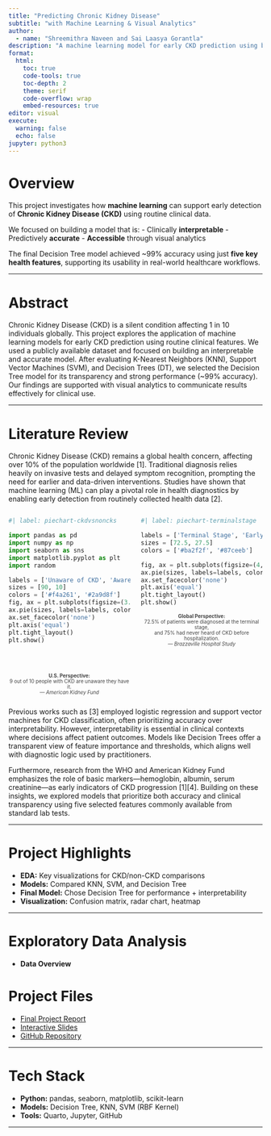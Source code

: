 ```yaml
---
title: "Predicting Chronic Kidney Disease"
subtitle: "with Machine Learning & Visual Analytics"
author: 
  - name: "Shreemithra Naveen and Sai Laasya Gorantla"
description: "A machine learning model for early CKD prediction using basic clinical features. We cleaned and explored the dataset, compared KNN, Decision Tree, and SVM models, and selected the most accurate and interpretable approach for potential clinical application."
format:
  html:
    toc: true
    code-tools: true
    toc-depth: 2
    theme: serif
    code-overflow: wrap
    embed-resources: true
editor: visual
execute:
  warning: false
  echo: false
jupyter: python3
---
```


# Overview

This project investigates how **machine learning** can support early detection of **Chronic Kidney Disease (CKD)** using routine clinical data.

We focused on building a model that is:
- Clinically **interpretable**
- Predictively **accurate**
- **Accessible** through visual analytics

The final Decision Tree model achieved ~99% accuracy using just **five key health features**, supporting its usability in real-world healthcare workflows.

---

# Abstract
Chronic Kidney Disease (CKD) is a silent condition affecting 1 in 10 individuals globally. This project explores the application of machine learning models for early CKD prediction using routine clinical features. We used a publicly available dataset and focused on building an interpretable and accurate model. After evaluating K-Nearest Neighbors (KNN), Support Vector Machines (SVM), and Decision Trees (DT), we selected the Decision Tree model for its transparency and strong performance (~99% accuracy). Our findings are supported with visual analytics to communicate results effectively for clinical use.

---

# Literature Review

Chronic Kidney Disease (CKD) remains a global health concern, affecting over 10% of the population worldwide [1]. Traditional diagnosis relies heavily on invasive tests and delayed symptom recognition, prompting the need for earlier and data-driven interventions. Studies have shown that machine learning (ML) can play a pivotal role in health diagnostics by enabling early detection from routinely collected health data [2].

:::{.columns}

::: {.column width="50%"}

```python
#| label: piechart-ckdvsnoncks

import pandas as pd
import numpy as np
import seaborn as sns
import matplotlib.pyplot as plt
import random

labels = ['Unaware of CKD', 'Aware of CKD']
sizes = [90, 10]
colors = ['#f4a261', '#2a9d8f']
fig, ax = plt.subplots(figsize=(3.5, 3.5), facecolor='none')
ax.pie(sizes, labels=labels, colors=colors, autopct='%1.1f%%', startangle=90)
ax.set_facecolor('none')   
plt.axis('equal')          
plt.tight_layout()
plt.show()
```
<br>
<br>
<p style="text-align: center; font-size: 0.70em; color: #444;">
<b>U.S. Perspective:</b><br>
9 out of 10 people with CKD are unaware they have it.<br>
<em>— American Kidney Fund</em>
</p>

:::

::: {.column width="50%"}

```python
#| label: piechart-terminalstage

labels = ['Terminal Stage', 'Early Stage']
sizes = [72.5, 27.5]
colors = ['#ba2f2f', '#87ceeb']

fig, ax = plt.subplots(figsize=(4, 4), facecolor='none')
ax.pie(sizes, labels=labels, colors=colors, autopct='%1.1f%%', startangle=90)
ax.set_facecolor('none')
plt.axis('equal')
plt.tight_layout()
plt.show()
```

<p style="text-align: center; font-size: 0.70em; color: #444;">
<b>Global Perspective:</b><br>
72.5% of patients were diagnosed at the terminal stage,  
and 75% had never heard of CKD before hospitalization.<br>
<em>— Brazzaville Hospital Study</em>
</p>

:::

:::

Previous works such as [3] employed logistic regression and support vector machines for CKD classification, often prioritizing accuracy over interpretability. However, interpretability is essential in clinical contexts where decisions affect patient outcomes. Models like Decision Trees offer a transparent view of feature importance and thresholds, which aligns well with diagnostic logic used by practitioners.

Furthermore, research from the WHO and American Kidney Fund emphasizes the role of basic markers—hemoglobin, albumin, serum creatinine—as early indicators of CKD progression [1][4]. Building on these insights, we explored models that prioritize both accuracy and clinical transparency using five selected features commonly available from standard lab tests.

---

# Project Highlights

- **EDA:** Key visualizations for CKD/non-CKD comparisons  
- **Models:** Compared KNN, SVM, and Decision Tree  
- **Final Model:** Chose Decision Tree for performance + interpretability  
- **Visualization:** Confusion matrix, radar chart, heatmap

---

# Exploratory Data Analysis 

- **Data Overview**
   




# Project Files

- [Final Project Report](final-report.pdf)  
- [Interactive Slides](ckd-slides.html)  
- [GitHub Repository](https://github.com/shreemithran/ckd-diagnosis-visualized)

---

# Tech Stack

- **Python:** pandas, seaborn, matplotlib, scikit-learn  
- **Models:** Decision Tree, KNN, SVM (RBF Kernel)  
- **Tools:** Quarto, Jupyter, GitHub

---
